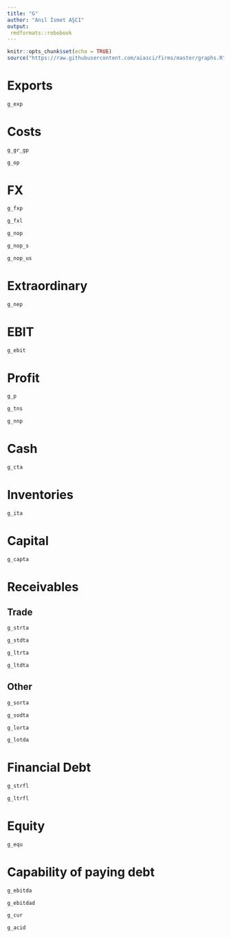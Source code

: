 ```yaml
---
title: "G"
author: "Anıl İsmet AŞCI"
output:
 rmdformats::robobook
---
```


```r
knitr::opts_chunk$set(echo = TRUE)
source("https://raw.githubusercontent.com/aiasci/firms/master/graphs.R")
```



# Exports

```r
g_exp
```


# Costs

```r
g_gr_gp
```

```r
g_op
```


# FX

```r
g_fxp
```


```r
g_fxl
```


```r
g_nop
```

```r
g_nop_s
```

```r
g_nop_us
```


# Extraordinary

```r
g_nep
```


# EBIT

```r
g_ebit
```

# Profit

```r
g_p
```

```r
g_tns
```

```r
g_nnp
```


# Cash

```r
g_cta
```

# Inventories

```r
g_ita
```

# Capital

```r
g_capta
```

# Receivables

## Trade

```r
g_strta
```

```r
g_stdta
```

```r
g_ltrta
```

```r
g_ltdta
```

## Other


```r
g_sorta
```

```r
g_sodta
```

```r
g_lorta
```

```r
g_lotda
```

# Financial Debt


```r
g_strfl
```

```r
g_ltrfl
```

# Equity


```r
g_equ
```

# Capability of paying debt


```r
g_ebitda
```

```r
g_ebitdad
```

```r
g_cur
```

```r
g_acid
```

